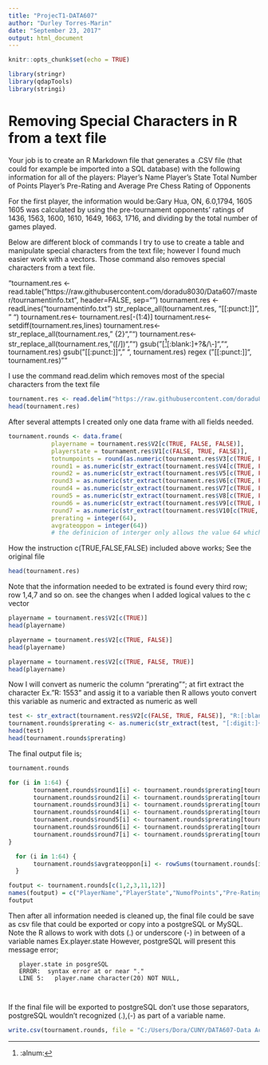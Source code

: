 ---
title: "ProjecT1-DATA607"
author: "Durley Torres-Marin"
date: "September 23, 2017"
output: html_document
---

```{r setup, include=FALSE}
knitr::opts_chunk$set(echo = TRUE)
```

```{r}
library(stringr)
library(qdapTools)
library(stringi)
```
# Removing Special Characters in R from a text file
Your job is to create an R Markdown file that generates a .CSV file (that could for example be imported into a SQL database) with the following information for all of the players:
Player's Name
Player's State
Total Number of Points
Player's Pre-Rating
and Average Pre Chess Rating of Opponents

For the first player, the information would be:Gary Hua, ON, 6.0,1794, 1605
1605 was calculated by using the pre-tournament opponents' ratings of 1436, 1563, 1600, 1610, 1649, 1663, 1716, and dividing by the total number of games played.

Below are different block of commands I try to use to create a table and manipulate special characters from the text file; however I found much easier work with a vectors. Those command also removes special characters from a text file. 

"tournament.res <- read.table("https://raw.githubusercontent.com/doradu8030/Data607/master/tournamentinfo.txt", header=FALSE, sep="\n")
tournament.res <- readLines("tournamentinfo.txt")
str_replace_all(tournament.res, "[[:punct:]]", " ")
tournament.res<- tournament.res[-(1:4)]
tournament.res<-setdiff(tournament.res,lines)
tournament.res<-str_replace_all(tournament.res," {2}","")
tournament.res<- str_replace_all(tournament.res, "([\n /])", "")
gsub("[^[:alnum:][:blank:]+?&/\\-]", "", tournament.res)
gsub("[[:punct:]]", " ", tournament.res)
regex ("[[:punct:]]", tournament.res)""


I use the command read.delim which removes most of the special characters from the text file

```{r}
tournament.res <- read.delim("https://raw.githubusercontent.com/doradu8030/Data607/master/tournamentinfo.txt", header=FALSE, sep="|", skip = 4, stringsAsFactors = FALSE)
head(tournament.res)
```
After several attempts I created only one data frame with all fields needed.
```{r}
tournament.rounds <- data.frame(
            playername = tournament.res$V2[c(TRUE, FALSE, FALSE)],
            playerstate = tournament.res$V1[c(FALSE, TRUE, FALSE)],
            totnumpoints = round(as.numeric(tournament.res$V3[c(TRUE, FALSE, FALSE)]), 1),
            round1 = as.numeric(str_extract(tournament.res$V4[c(TRUE, FALSE, FALSE)],regex("[:digit:]+"))), 
            round2 = as.numeric(str_extract(tournament.res$V5[c(TRUE, FALSE, FALSE)],regex("[:digit:]+"))),
            round3 = as.numeric(str_extract(tournament.res$V6[c(TRUE, FALSE, FALSE)],regex("[:digit:]+"))),
            round4 = as.numeric(str_extract(tournament.res$V7[c(TRUE, FALSE, FALSE)],regex("[:digit:]+"))),
            round5 = as.numeric(str_extract(tournament.res$V8[c(TRUE, FALSE, FALSE)],regex("[:digit:]+"))),
            round6 = as.numeric(str_extract(tournament.res$V9[c(TRUE, FALSE, FALSE)],regex("[:digit:]+"))),
            round7 = as.numeric(str_extract(tournament.res$V10[c(TRUE, FALSE, FALSE)],regex("[:digit:]+"))),
            prerating = integer(64),
            avgrateoppon = integer(64))
            # the definicion of interger only allows the value 64 which corresponde             to the number of rows in the data set
```
How the instruction c(TRUE,FALSE,FALSE) included above works; 
See the original file 
```{r}
head(tournament.res)
```
Note that the information needed to be extrated is found every third row; row 1,4,7 and so on. 
see the changes when I added logical values to the c vector
```{r}
playername = tournament.res$V2[c(TRUE)]
head(playername)
```
```{r}
playername = tournament.res$V2[c(TRUE, FALSE)]
head(playername)
```
```{r}
playername = tournament.res$V2[c(TRUE, FALSE, TRUE)]
head(playername)
```
Now I will convert as numeric the column "prerating"";  at firt extract the character Ex."R: 1553" and assig it to a variable then R allows youto convert this variable as numeric and extracted as numeric as well
                   
```{r}
test <- str_extract(tournament.res$V2[c(FALSE, TRUE, FALSE)], "R:[:blank:]+[:digit:]+")
tournament.rounds$prerating <- as.numeric(str_extract(test, "[:digit:]+"))
head(test)
head(tournament.rounds$prerating)
```
The final output file is;
```{r}
tournament.rounds
```
```{r}
for (i in 1:64) {
       tournament.rounds$round1[i] <- tournament.rounds$prerating[tournament.rounds$round1[i]]
       tournament.rounds$round2[i] <- tournament.rounds$prerating[tournament.rounds$round2[i]]
       tournament.rounds$round3[i] <- tournament.rounds$prerating[tournament.rounds$round3[i]]
       tournament.rounds$round4[i] <- tournament.rounds$prerating[tournament.rounds$round4[i]]
       tournament.rounds$round5[i] <- tournament.rounds$prerating[tournament.rounds$round5[i]]
       tournament.rounds$round6[i] <- tournament.rounds$prerating[tournament.rounds$round6[i]]
       tournament.rounds$round7[i] <- tournament.rounds$prerating[tournament.rounds$round7[i]]
}
```
```{r}
  for (i in 1:64) {
       tournament.rounds$avgrateoppon[i] <- rowSums(tournament.rounds[i, 4:10], na.rm = TRUE) %/% 7
  }

foutput <- tournament.rounds[c(1,2,3,11,12)]
names(foutput) = c("PlayerName","PlayerState","NumofPoints","Pre-Rating","AvgRatingOp")
foutput
```
Then after all information needed is cleaned up, the final file could be save as csv file that could be exported or copy into a postgreSQL or MySQL. 
Note the R allows to work with dots (.) or underscore (-) in between of a variable names Ex.player.state
However, postgreSQL will present this message error; 
       
       player.state in posgreSQL
       ERROR:  syntax error at or near "."
       LINE 5:   player.name character(20) NOT NULL,
                       
       
If the final file will be exported to postgreSQL don't use those separators, postgreSQL wouldn't recognized (.),(-) as part of a variable name.

```{r}
write.csv(tournament.rounds, file = "C:/Users/Dora/CUNY/DATA607-Data Acquisition/Project1/tournamentfinal.csv")
```
